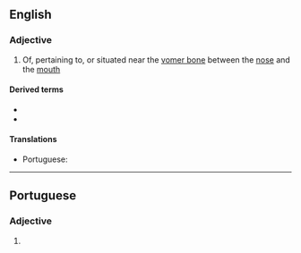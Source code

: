 ==English==

===Adjective===
{{en-adj|-}}

# {{label|en|anatomy}} Of, pertaining to, or situated near the [[vomer bone]] between the [[nose]] and the [[mouth]]

====Derived terms====
* {{l|en|vomeronasal cartilage}}
* {{l|en|vomeronasal organ}}

====Translations====
{{trans-top|of, pertaining to, or situated near the vomer bone between the nose and the mouth}}
* Portuguese: {{t|pt|vomeronasal}}
{{trans-mid}}
{{trans-bottom}}

----

==Portuguese==

===Adjective===
{{pt-adj|vomeronasa|l}}

# {{lb|pt|anatomy}} {{l|en|vomeronasal}} {{gloss|of, pertaining to, or situated near the vomer bone between the nose and the mouth}}